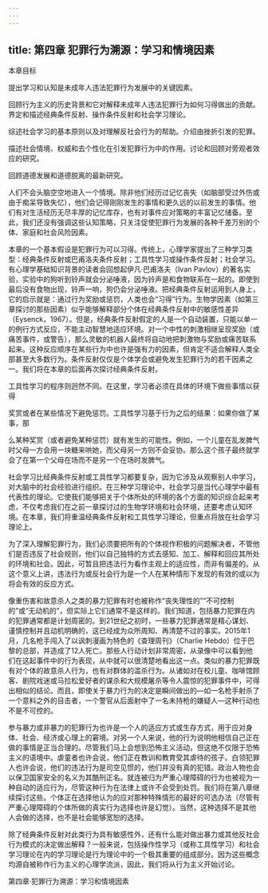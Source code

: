 ```yaml
---
---
---
```

title: 第四章 犯罪行为溯源：学习和情境因素
---



本章目标

提出学习和认知是未成年人违法犯罪行为发展中的关键因素。

回顾行为主义的历史背景和它对解释未成年人违法犯罪行为如何习得做出的贡献。界定和描述经典条件反射、操作条件反射和社会学习理论。

综述社会学习的基本原则以及对理解反社会行为的帮助。介绍由挫折引发的犯罪。

描述社会情境、权威和去个性化在引发犯罪行为中的作用。讨论和回顾对旁观者效应的研究。

回顾道德发展和道德脱离的最新研究。

人们不会头脑空空地进入一个情境。除非他们经历过记忆丧失（如脑部受过外伤或由于痴呆导致失忆），他们会记得刚刚发生的事情和更久远的以前发生的事情。他们有对生活经历无尽丰厚的记忆库存，也有对事件应对策略的丰富记忆储备。至此，我们还没有强调这些认知策略，只关注促使犯罪行为发展的各种千差万别的个体、家庭和社会风险因素。

本章的一个基本假设是犯罪行为可以习得。传统上，心理学家提出了三种学习类型：经典条件反射或巴甫洛夫条件反射；工具性学习或操作条件反射；社会学习。有心理学基础知识背景的读者会回想起伊凡·巴甫洛夫（Ivan Pavlov）的著名实验，实验中的狗听到铃声就会分泌唾液，因为铃声是和食物联系在一起的。即使到最后没有食物出现，铃声一响，狗仍会分泌唾液。把经典条件反射运用到人身上，它的启示就是：通过行为奖励或惩罚，人类也会“习得”行为。生物学因素（如第三章探讨的那些因素）似乎能够解释部分个体在经典条件反射中的敏感性差异（Eysenck，1967）。但是，经典条件反射假定的人是一个自动装置，只能以单一的例行方式反应，不能主动智慧地适应环境。对一个中性的刺激相继呈现奖励（或痛苦事件，或警告），那么灵敏的机器人最终将自动地把刺激物与奖励或痛苦联系起来。这种反应顺序在某些行为中也许是强有力的因素，但肯定不适合解释人类全部甚至大多数行为。条件反射仅仅是个体学会或避免发生犯罪行为的若干因素之一。我们将在本章的后面再次探讨经典条件反射。

工具性学习的程序则迥然不同。在这里，学习者必须在具体的环境下做些事情以获得

奖赏或者在某些情况下避免惩罚。工具性学习基于行为之后的结果：如果你做了某事，那

么某种奖赏（或者避免某种惩罚）就有发生的可能性。例如，一个儿童在乱发脾气时父母一方会用一块糖来哄她，而父母另一方则不会妥协。那么这个孩子最终就学会了在第一个父母在场而不是另一个在场时发脾气。

社会学习比经典条件反射或工具性学习都要复杂，因为它涉及从观察别人中学习，对大脑中的社会经验进行组织。在三种学习理论中，社会学习是当代心理学中最有代表性的理论。它使我们能够把关于个体所处的环境的各个方面的知识综合起来考虑，不仅考虑我们在之前一章探讨过的生物学环境和社会环境，还要考虑认知环境。在本章，我们将重温经典条件反射和工具性学习理论，但重点将放在社会学习理论上。

为了深入理解犯罪行为，我们必须要把所有的个体视作积极的问题解决者，不管他们是否违反了社会规则，他们以自己独特的方式去感知、加工、解释和回应其所处的环境和社会。因此，可暂且把违法行为看作主观上的适应性，而非有偏差的。从这个意义上讲，违法行为或反社会行为是一个人在某种情形下发现的有效的或以为将会有效的反应方式。

像重伤害和故意杀人之类的暴力犯罪有时也被称作“丧失理性的”“不可控制的”或“无动机的”，但实际上它们通常不是这样的。我们知道，包括暴力犯罪在内的犯罪通常都是计划周密的。到21世纪之初时，一些暴力犯罪通常是精心谋划、谨慎控制并且动机明确的，这已经成为众所周知、再清楚不过的事实。2015年1月，几名枪手闯入了以讽刺漫画为特色的《查理周刊》（Charlie Hebdo）位于巴黎的总部，并造成了12人死亡。那些人行动计划非常周密，从录像中可以看到他们在这起事件中的行为表现，从中就可以很清楚地看出这一点。类似的暴力犯罪既有对个体的故意杀人行为，也有对群体的滥杀行为。从诸如对在校儿童、咖啡馆顾客、剧院戏迷或马拉松爱好者的谋杀和大规模屠杀等令人震惊的犯罪事件中，可得出相似的结论。而且，即使关于暴力行为的决定是瞬间做出的—如一名枪手射杀了一个意料之外的目击者，一个警官从后面射中了一名未持枪的嫌疑人—这种行动也不是不可控的。

参与暴力或非暴力的犯罪行为也许是一个人的适应方式或生存方式，用于应对身体、社会、经济或心理上的窘境。对另一个人来说，他的行为说明他相信自己正在做的事情是正当合理的。尽管我们马上会想到恐怖主义活动，但这绝不仅限于恐怖主义的语境中。虐童者也许会说，他们正在教训和教育受其虐待的孩子。白领犯罪人也许会说，他们的违法行为是司空见惯的，他们并没有真的犯错。政治人物也会以保卫国家安全的名义为其酷刑正名。就连被归为严重心理障碍的行为也被视为一种自动的适应行为，尽管这种行为在法律上或许不会受到处罚。我们将在第八章继续探讨这些。个体正在选择他认为的应对那种特殊情形的最好的可选办法（尽管有严重心理障碍的个体所做的真实行为选择也许是幻觉）。当然，这种选择不是其他人会做的选择，也不是社会能够宽恕的选择。

除了经典条件反射对此类行为具有敏感性外，还有什么能对做出暴力或其他反社会行为模式的决定做出解释？一般来说，包括操作性学习（或称工具性学习）和社会学习理论在内的学习理论是行为理论中的一个极其重要的组成部分。因为这些概念均源自被称作行为主义的心理学流派，因此，我们将从行为主义开始讨论。

第四章·犯罪行为溯源：学习和情境因素